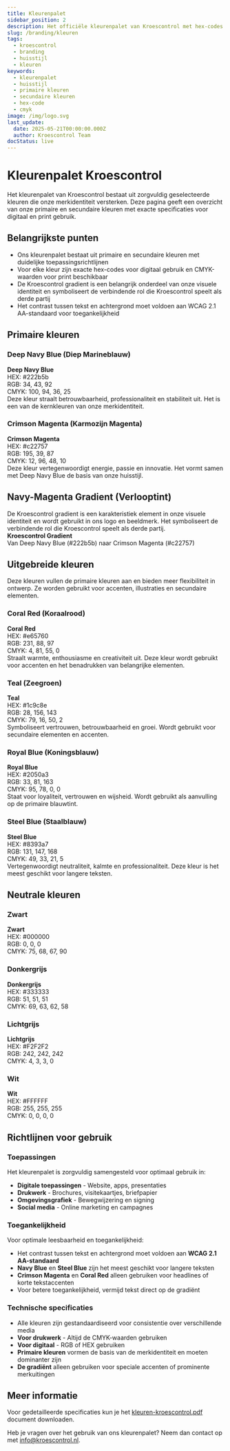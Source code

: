 ```yaml
---
title: Kleurenpalet
sidebar_position: 2
description: Het officiële kleurenpalet van Kroescontrol met hex-codes en CMYK-waarden.
slug: /branding/kleuren
tags:
  - kroescontrol
  - branding
  - huisstijl
  - kleuren
keywords:
  - kleurenpalet
  - huisstijl
  - primaire kleuren
  - secundaire kleuren
  - hex-code
  - cmyk
image: /img/logo.svg
last_update:
  date: 2025-05-21T00:00:00.000Z
  author: Kroescontrol Team
docStatus: live
---
```


# Kleurenpalet Kroescontrol

Het kleurenpalet van Kroescontrol bestaat uit zorgvuldig geselecteerde kleuren die onze merkidentiteit versterken. Deze pagina geeft een overzicht van onze primaire en secundaire kleuren met exacte specificaties voor digitaal en print gebruik.

## Belangrijkste punten

- Ons kleurenpalet bestaat uit primaire en secundaire kleuren met duidelijke toepassingsrichtlijnen
- Voor elke kleur zijn exacte hex-codes voor digitaal gebruik en CMYK-waarden voor print beschikbaar
- De Kroescontrol gradient is een belangrijk onderdeel van onze visuele identiteit en symboliseert de verbindende rol die Kroescontrol speelt als derde partij
- Het contrast tussen tekst en achtergrond moet voldoen aan WCAG 2.1 AA-standaard voor toegankelijkheid

## Primaire kleuren

<div style={{display: 'flex', flexWrap: 'wrap', gap: '20px', marginBottom: '30px'}}>
  <div style={{flex: '1 1 280px', minWidth: '280px'}}>
    <h3>Deep Navy Blue (Diep Marineblauw)</h3>
    <div style={{backgroundColor: '#222b5b', color: 'white', padding: '20px', borderRadius: '5px', marginBottom: '10px'}}>
      <div style={{display: 'flex', alignItems: 'center'}}>
        <div style={{width: '40px', height: '40px', backgroundColor: '#222b5b', border: '1px solid white', marginRight: '15px', flexShrink: 0}}></div>
        <div>
          <strong>Deep Navy Blue</strong><br/>
          HEX: #222b5b<br/>
          RGB: 34, 43, 92<br/>
          CMYK: 100, 94, 36, 25
        </div>
      </div>
    </div>
    <div style={{fontSize: '0.9em', textAlign: 'center', margin: '8px 0 0 0'}}>Deze kleur straalt betrouwbaarheid, professionaliteit en stabiliteit uit. Het is een van de kernkleuren van onze merkidentiteit.</div>
  </div>

  <div style={{flex: '1 1 280px', minWidth: '280px'}}>
    <h3>Crimson Magenta (Karmozijn Magenta)</h3>
    <div style={{backgroundColor: '#c22757', color: 'white', padding: '20px', borderRadius: '5px', marginBottom: '10px'}}>
      <div style={{display: 'flex', alignItems: 'center'}}>
        <div style={{width: '40px', height: '40px', backgroundColor: '#c22757', border: '1px solid white', marginRight: '15px', flexShrink: 0}}></div>
        <div>
          <strong>Crimson Magenta</strong><br/>
          HEX: #c22757<br/>
          RGB: 195, 39, 87<br/>
          CMYK: 12, 96, 48, 10
        </div>
      </div>
    </div>
    <div style={{fontSize: '0.9em', textAlign: 'center', margin: '8px 0 0 0'}}>Deze kleur vertegenwoordigt energie, passie en innovatie. Het vormt samen met Deep Navy Blue de basis van onze huisstijl.</div>
  </div>
</div>

## Navy-Magenta Gradient (Verlooptint)

<div style={{marginBottom: '30px'}}>
  De Kroescontrol gradient is een karakteristiek element in onze visuele identiteit en wordt gebruikt in ons logo en beeldmerk. Het symboliseert de verbindende rol die Kroescontrol speelt als derde partij.

<div
  style={{
    background: 'linear-gradient(90deg, #222b5b 0%, #c22757 100%)',
    color: 'white',
    padding: '20px',
    borderRadius: '5px',
    marginBottom: '10px',
  }}
>
  <div style={{ display: 'flex', alignItems: 'center' }}>
    <div
      style={{
        width: '80px',
        height: '40px',
        background: 'linear-gradient(90deg, #222b5b 0%, #c22757 100%)',
        border: '1px solid white',
        marginRight: '15px',
        borderRadius: '3px',
        flexShrink: 0,
      }}
    ></div>
    <div>
      <strong>Kroescontrol Gradient</strong>
      <br />
      Van Deep Navy Blue (#222b5b) naar Crimson Magenta (#c22757)
    </div>
  </div>
</div>

  <div style={{display: 'flex', flexWrap: 'wrap', gap: '15px'}}>
    <div style={{flex: '1', background: 'linear-gradient(90deg, #222b5b 0%, #c22757 100%)', height: '60px', borderRadius: '5px', minWidth: '300px'}}></div>
    <div style={{flex: '1', background: 'linear-gradient(180deg, #222b5b 0%, #c22757 100%)', height: '60px', borderRadius: '5px', minWidth: '300px'}}></div>
  </div>
</div>

## Uitgebreide kleuren

Deze kleuren vullen de primaire kleuren aan en bieden meer flexibiliteit in ontwerp. Ze worden gebruikt voor accenten, illustraties en secundaire elementen.

<div style={{display: 'grid', gridTemplateColumns: 'repeat(2, 1fr)', gap: '20px', marginBottom: '30px'}}>
  <div>
    <h3>Coral Red (Koraalrood)</h3>
    <div style={{backgroundColor: '#e65760', color: 'white', padding: '20px', borderRadius: '5px', marginBottom: '10px'}}>
      <div style={{display: 'flex', alignItems: 'center'}}>
        <div style={{width: '40px', height: '40px', backgroundColor: '#e65760', border: '1px solid white', marginRight: '15px', flexShrink: 0}}></div>
        <div>
          <strong>Coral Red</strong><br/>
          HEX: #e65760<br/>
          RGB: 231, 88, 97<br/>
          CMYK: 4, 81, 55, 0
        </div>
      </div>
    </div>
    <span>Straalt warmte, enthousiasme en creativiteit uit. Deze kleur wordt gebruikt voor accenten en het benadrukken van belangrijke elementen.</span>
  </div>

<div>
  <h3>Teal (Zeegroen)</h3>
  <div
    style={{
      backgroundColor: '#1c9c8e',
      color: 'white',
      padding: '20px',
      borderRadius: '5px',
      marginBottom: '10px',
    }}
  >
    <div style={{ display: 'flex', alignItems: 'center' }}>
      <div
        style={{
          width: '40px',
          height: '40px',
          backgroundColor: '#1c9c8e',
          border: '1px solid white',
          marginRight: '15px',
          flexShrink: 0,
        }}
      ></div>
      <div>
        <strong>Teal</strong>
        <br />
        HEX: #1c9c8e
        <br />
        RGB: 28, 156, 143
        <br />
        CMYK: 79, 16, 50, 2
      </div>
    </div>
  </div>
  <div style={{ fontSize: '0.9em', textAlign: 'center', margin: '8px 0 0 0' }}>
    Symboliseert vertrouwen, betrouwbaarheid en groei. Wordt gebruikt voor
    secundaire elementen en accenten.
  </div>
</div>

<div>
  <h3>Royal Blue (Koningsblauw)</h3>
  <div
    style={{
      backgroundColor: '#2050a3',
      color: 'white',
      padding: '20px',
      borderRadius: '5px',
      marginBottom: '10px',
    }}
  >
    <div style={{ display: 'flex', alignItems: 'center' }}>
      <div
        style={{
          width: '40px',
          height: '40px',
          backgroundColor: '#2050a3',
          border: '1px solid white',
          marginRight: '15px',
          flexShrink: 0,
        }}
      ></div>
      <div>
        <strong>Royal Blue</strong>
        <br />
        HEX: #2050a3
        <br />
        RGB: 33, 81, 163
        <br />
        CMYK: 95, 78, 0, 0
      </div>
    </div>
  </div>
  <div style={{ fontSize: '0.9em', textAlign: 'center', margin: '8px 0 0 0' }}>
    Staat voor loyaliteit, vertrouwen en wijsheid. Wordt gebruikt als aanvulling
    op de primaire blauwtint.
  </div>
</div>

  <div>
    <h3>Steel Blue (Staalblauw)</h3>
    <div style={{backgroundColor: '#8393a7', color: 'white', padding: '20px', borderRadius: '5px', marginBottom: '10px'}}>
      <div style={{display: 'flex', alignItems: 'center'}}>
        <div style={{width: '40px', height: '40px', backgroundColor: '#8393a7', border: '1px solid white', marginRight: '15px', flexShrink: 0}}></div>
        <div>
          <strong>Steel Blue</strong><br/>
          HEX: #8393a7<br/>
          RGB: 131, 147, 168<br/>
          CMYK: 49, 33, 21, 5
        </div>
      </div>
    </div>
    <span>Vertegenwoordigt neutraliteit, kalmte en professionaliteit. Deze kleur is het meest geschikt voor langere teksten.</span>
  </div>
</div>

## Neutrale kleuren

<div style={{display: 'grid', gridTemplateColumns: 'repeat(2, 1fr)', gap: '20px', marginBottom: '30px'}}>
  <div>
    <h3>Zwart</h3>
    <div style={{backgroundColor: '#000000', color: 'white', padding: '20px', borderRadius: '5px', marginBottom: '10px'}}>
      <div style={{display: 'flex', alignItems: 'center'}}>
        <div style={{width: '40px', height: '40px', backgroundColor: '#000000', border: '1px solid white', marginRight: '15px', flexShrink: 0}}></div>
        <div>
          <strong>Zwart</strong><br/>
          HEX: #000000<br/>
          RGB: 0, 0, 0<br/>
          CMYK: 75, 68, 67, 90
        </div>
      </div>
    </div>
  </div>

<div>
  <h3>Donkergrijs</h3>
  <div
    style={{
      backgroundColor: '#333333',
      color: 'white',
      padding: '20px',
      borderRadius: '5px',
      marginBottom: '10px',
    }}
  >
    <div style={{ display: 'flex', alignItems: 'center' }}>
      <div
        style={{
          width: '40px',
          height: '40px',
          backgroundColor: '#333333',
          border: '1px solid white',
          marginRight: '15px',
          flexShrink: 0,
        }}
      ></div>
      <div>
        <strong>Donkergrijs</strong>
        <br />
        HEX: #333333
        <br />
        RGB: 51, 51, 51
        <br />
        CMYK: 69, 63, 62, 58
      </div>
    </div>
  </div>
</div>

<div>
  <h3>Lichtgrijs</h3>
  <div
    style={{
      backgroundColor: '#F2F2F2',
      color: '#333',
      padding: '20px',
      borderRadius: '5px',
      marginBottom: '10px',
    }}
  >
    <div style={{ display: 'flex', alignItems: 'center' }}>
      <div
        style={{
          width: '40px',
          height: '40px',
          backgroundColor: '#F2F2F2',
          border: '1px solid #ddd',
          marginRight: '15px',
          flexShrink: 0,
        }}
      ></div>
      <div>
        <strong>Lichtgrijs</strong>
        <br />
        HEX: #F2F2F2
        <br />
        RGB: 242, 242, 242
        <br />
        CMYK: 4, 3, 3, 0
      </div>
    </div>
  </div>
</div>

  <div>
    <h3>Wit</h3>
    <div style={{backgroundColor: '#FFFFFF', color: '#333', padding: '20px', border: '1px solid #ddd', borderRadius: '5px', marginBottom: '10px'}}>
      <div style={{display: 'flex', alignItems: 'center'}}>
        <div style={{width: '40px', height: '40px', backgroundColor: '#FFFFFF', border: '1px solid #ddd', marginRight: '15px', flexShrink: 0}}></div>
        <div>
          <strong>Wit</strong><br/>
          HEX: #FFFFFF<br/>
          RGB: 255, 255, 255<br/>
          CMYK: 0, 0, 0, 0
        </div>
      </div>
    </div>
  </div>
</div>

## Richtlijnen voor gebruik

### Toepassingen

Het kleurenpalet is zorgvuldig samengesteld voor optimaal gebruik in:

- **Digitale toepassingen** - Website, apps, presentaties
- **Drukwerk** - Brochures, visitekaartjes, briefpapier
- **Omgevingsgrafiek** - Bewegwijzering en signing
- **Social media** - Online marketing en campagnes

### Toegankelijkheid

Voor optimale leesbaarheid en toegankelijkheid:

- Het contrast tussen tekst en achtergrond moet voldoen aan **WCAG 2.1 AA-standaard**
- **Navy Blue** en **Steel Blue** zijn het meest geschikt voor langere teksten
- **Crimson Magenta** en **Coral Red** alleen gebruiken voor headlines of korte tekstaccenten
- Voor betere toegankelijkheid, vermijd tekst direct op de gradiënt

### Technische specificaties

- Alle kleuren zijn gestandaardiseerd voor consistentie over verschillende media
- **Voor drukwerk** - Altijd de CMYK-waarden gebruiken
- **Voor digitaal** - RGB of HEX gebruiken
- **Primaire kleuren** vormen de basis van de merkidentiteit en moeten dominanter zijn
- **De gradiënt** alleen gebruiken voor speciale accenten of prominente merkuitingen

## Meer informatie

Voor gedetailleerde specificaties kun je het [kleuren-kroescontrol.pdf](/branding/kleuren-kroescontrol.pdf) document downloaden.

Heb je vragen over het gebruik van ons kleurenpalet? Neem dan contact op met [info@kroescontrol.nl](mailto:info@kroescontrol.nl).
